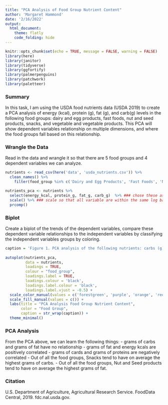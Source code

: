 ```yaml
---
title: "PCA Analysis of Food Group Nutrient Content"
author: 'Margaret Hammond'
date: '2/16/2022'
output: 
  html_document:
    theme: flatly
    code_folding: hide
---
```


```r
knitr::opts_chunk$set(echo = TRUE, message = FALSE, warning = FALSE)
library(here)
library(janitor)
library(tidyverse)
library(ggfortify)
library(palmerpenguins)
library(patchwork)
library(paletteer)
```

### Summary
In this task, I am using the USDA food nutrients data (USDA 2019) to create a PCA analysis of energy (kcal), protein (g), fat (g), and carb(g) levels in the following food groups: dairy and egg products, fast foods, nut and seed products, snacks, and vegetable and vegetable products. This PCA will show dependent variables relationship on multiple dimensions, and where the food groups fall based on this relationship. 



### Wrangle the Data
Read in the data and wrangle it so that there are 5 food groups and 4 dependent variables we can analyze. 

```r
nutrients <- read_csv(here('data', 'usda_nutrients.csv')) %>% 
  clean_names() %>% 
    filter(food_group %in% c('Dairy and Egg Products', 'Fast Foods', 'Nut and Seed Products', 'Snacks', 'Vegetable and Vegetable Products')) ### chose these as my independent variables

nutrients_pca <- nutrients %>% 
  select(energy_kcal, protein_g, fat_g, carb_g)  %>% ### chose these as my dependent variables
  scale() %>% ### scale so that all variable are within the same log base
  prcomp()
```

### Biplot
Create a biplot of the trends of the dependent variables, compare these dependent variable relationships to the independent variables by classifying the independent variables groups by coloring. 

```r
 
caption = 'Figure 1. PCA analysis of the following nutrients: carbs (g), energy (kcal), fat (g), and protein (g). The food groups are organized by color: dairy and egg products, fast food, nut and seed products, and snacks. Food groups consist of  for 4 food groups. (USDA 2019)'
 
autoplot(nutrients_pca,
         data = nutrients,
         loadings = TRUE,
         colour = "food_group",
         loadings.label = TRUE,
         loadings.colour = 'black',
         loadings.label.colour = 'black',
         loadings.label.vjust = -0.5) +
  scale_color_manual(values = c('forestgreen', 'purple', 'orange', 'red')) +
  scale_fill_manual(values = c()) +
  labs(title = "PCA Analysis Food Group Nutrient Content",
       color = "Food Group",
       caption = str_wrap(caption)) +
  theme_minimal()
```


### PCA Analysis
From the PCA above, we can learn the following things:
  - grams of carbs and grams of fat have no relationship
  - grams of fat and energy kcals are positively correlated
  - grams of cards and grams of proteins are negatively correlated
  - Out of all the food groups, Snacks tend to have on average the highest grams of carbs.
  - Out of all the food groups, Nut and Seed products tend to have on average the highest grams of fat.

### Citation
 U.S. Department of Agriculture, Agricultural Research Service. FoodData Central, 2019. fdc.nal.usda.gov.
